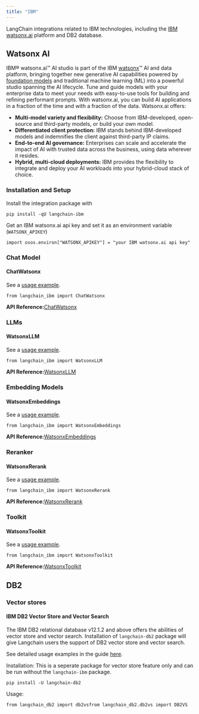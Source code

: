 ```yaml
---
title: "IBM"
---
```


LangChain integrations related to IBM technologies, including the [IBM watsonx.ai](https://www.ibm.com/products/watsonx-ai) platform and DB2 database.

## Watsonx AI

IBM® watsonx.ai™ AI studio is part of the IBM [watsonx](https://www.ibm.com/watsonx)™ AI and data platform, bringing together new generative AI capabilities powered by [foundation models](https://www.ibm.com/products/watsonx-ai/foundation-models) and traditional machine learning (ML) into a powerful studio spanning the AI lifecycle. Tune and guide models with your enterprise data to meet your needs with easy-to-use tools for building and refining performant prompts. With watsonx.ai, you can build AI applications in a fraction of the time and with a fraction of the data. Watsonx.ai offers:

* **Multi-model variety and flexibility:** Choose from IBM-developed, open-source and third-party models, or build your own model.
* **Differentiated client protection:** IBM stands behind IBM-developed models and indemnifies the client against third-party IP claims.
* **End-to-end AI governance:** Enterprises can scale and accelerate the impact of AI with trusted data across the business, using data wherever it resides.
* **Hybrid, multi-cloud deployments:** IBM provides the flexibility to integrate and deploy your AI workloads into your hybrid-cloud stack of choice.

### Installation and Setup

Install the integration package with

```
pip install -qU langchain-ibm
```

Get an IBM watsonx.ai api key and set it as an environment variable (`WATSONX_APIKEY`)

```
import osos.environ["WATSONX_APIKEY"] = "your IBM watsonx.ai api key"
```

### Chat Model

#### ChatWatsonx

See a [usage example](/src/oss/integrations/chat/ibm_watsonx).

```
from langchain_ibm import ChatWatsonx
```

**API Reference:**[ChatWatsonx](https://python.langchain.com/api_reference/ibm/chat_models/langchain_ibm.chat_models.ChatWatsonx.html)

### LLMs

#### WatsonxLLM

See a [usage example](/src/oss/integrations/llms/ibm_watsonx).

```
from langchain_ibm import WatsonxLLM
```

**API Reference:**[WatsonxLLM](https://python.langchain.com/api_reference/ibm/llms/langchain_ibm.llms.WatsonxLLM.html)

### Embedding Models

#### WatsonxEmbeddings

See a [usage example](/src/oss/integrations/text_embedding/ibm_watsonx).

```
from langchain_ibm import WatsonxEmbeddings
```

**API Reference:**[WatsonxEmbeddings](https://python.langchain.com/api_reference/ibm/embeddings/langchain_ibm.embeddings.WatsonxEmbeddings.html)

### Reranker

#### WatsonxRerank

See a [usage example](/src/oss/integrations/retrievers/ibm_watsonx_ranker).

```
from langchain_ibm import WatsonxRerank
```

**API Reference:**[WatsonxRerank](https://python.langchain.com/api_reference/ibm/rerank/langchain_ibm.rerank.WatsonxRerank.html)

### Toolkit

#### WatsonxToolkit

See a [usage example](/src/oss/integrations/tools/ibm_watsonx).

```
from langchain_ibm import WatsonxToolkit
```

**API Reference:**[WatsonxToolkit](https://python.langchain.com/api_reference/ibm/toolkit/langchain_ibm.toolkit.WatsonxToolkit.html)

## DB2

### Vector stores

#### IBM DB2 Vector Store and Vector Search

The IBM DB2 relational database v12.1.2 and above offers the abilities of vector store and vector search. Installation of `langchain-db2` package will give Langchain users the support of DB2 vector store and vector search.

See detailed usage examples in the guide [here](/src/oss/integrations/vectorstores/db2).

Installation: This is a seperate package for vector store feature only and can be run without the `langchain-ibm` package.

```
pip install -U langchain-db2
```

Usage:

```
from langchain_db2 import db2vsfrom langchain_db2.db2vs import DB2VS
```
